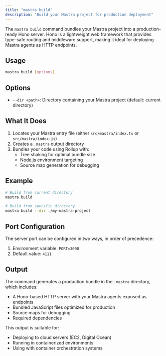 ```yaml
---
title: "mastra build"
description: "Build your Mastra project for production deployment"
---
```


The `mastra build` command bundles your Mastra project into a production-ready Hono server. Hono is a lightweight web framework that provides type-safe routing and middleware support, making it ideal for deploying Mastra agents as HTTP endpoints.

## Usage

```bash
mastra build [options]
```

## Options

- `--dir <path>`: Directory containing your Mastra project (default: current directory)

## What It Does

1. Locates your Mastra entry file (either `src/mastra/index.ts` or `src/mastra/index.js`)
2. Creates a `.mastra` output directory
3. Bundles your code using Rollup with:
   - Tree shaking for optimal bundle size
   - Node.js environment targeting
   - Source map generation for debugging

## Example

```bash
# Build from current directory
mastra build

# Build from specific directory
mastra build --dir ./my-mastra-project
```

## Port Configuration

The server port can be configured in two ways, in order of precedence:
1. Environment variable: `PORT=3000`
1. Default value: `4111`

## Output

The command generates a production bundle in the `.mastra` directory, which includes:
- A Hono-based HTTP server with your Mastra agents exposed as endpoints
- Bundled JavaScript files optimized for production
- Source maps for debugging
- Required dependencies

This output is suitable for:
- Deploying to cloud servers (EC2, Digital Ocean)
- Running in containerized environments
- Using with container orchestration systems
